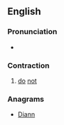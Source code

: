 ==English==

===Pronunciation===
* {{IPA|/ˈdɪnə/|lang=en}}

===Contraction===
{{en-cont}}

# {{context|Scotland|Geordie}} [[do]] [[not]]

===Anagrams===
* [[Diann#English|Diann]]